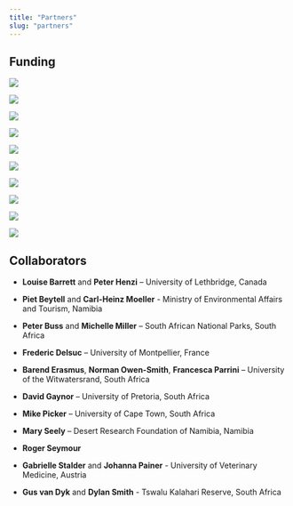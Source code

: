 ```yaml
---
title: "Partners"
slug: "partners"
---
```


## Funding
<!-- start funder flex container -->
<div class="flex-container"> 

<!-- ARC -->
<div class="card flex-item">
<div class="container">
<a href="http://www.arc.gov.au" title="Australian Research Council" target="_blank"><img src="../img/partners/arc.jpg" class="img-responsive"></a>
</div>
</div>
<!-- Carnegie -->
<div class="card flex-item">
<div class="container">
<a href="https://www.carnegie.org/" title="Carnegie Corporation" target="_blank"><img src="../img/partners/carnegie.jpg" class="img-responsive"></a>
</div>
</div>
<!-- Claude Leon -->
<div class="card flex-item">
<div class="container">
<a href="http://www.leonfoundation.co.za/" title="Claude Leon Foundation" target="_blank"><img src="../img/partners/claude-leon.jpg" class="img-responsive"></a>
</div>
</div>
<!-- NRF -->
<div class="card flex-item">
<div class="container">
<a href="http://www.nrf.ac.za/" title="National Research Foundation of South Africa" target="_blank"><img src="../img/partners/nrf.jpg" class="img-responsive"></a>
</div>
</div>
<!-- NSERC -->
<div class="card flex-item">
<div class="container">
<a href="http://www.nserc-crsng.gc.ca/" title="Natural Sciences and Engineering Research Council of Canada" target="_blank"><img src="../img/partners/nserc.jpg" class="img-responsive"></a>
</div>
</div>
<!-- Oppenheimer -->
<div class="card flex-item">
<div class="container">
<a href="http://www.omt.org.za/" title="Oppenheimer Memorial Trust" target="_blank"><img src="../img/partners/oppenheimer.jpg" class="img-responsive"></a>
</div>
</div>
<!-- Tswalu -->
<div class="card flex-item">
<div class="container">
<a href="https://www.tswalu.com/conservation/the-tswalu-foundation/" title="Tswalu Foundation" target="_blank"><img src="../img/partners/tswalu.jpg" class="img-responsive"></a>
</div>
</div>
<!-- UWA -->
<div class="card flex-item">
<div class="container">
<a href="https://www.uwa.edu.au/" title="University of Western Australia" target="_blank"><img src="../img/partners/uwa.jpg" class="img-responsive"></a>
</div>
</div>
<!-- University of Wisconsin -->
<div class="card flex-item">
<div class="container">
<a href="http://www.wisc.edu/" title="University of Wisconsin-Madison" target="_blank"><img src="../img/partners/uwisconsin.jpg" class="img-responsive"></a>
</div>
</div>
<!-- University of the Witwatersrand -->
<div class="card flex-item">
<div class="container">
<a href="https://www.wits.ac.za/" title="University of the Witwatersrand" target="_blank"><img src="../img/partners/wits.jpg" class="img-responsive"></a>
</div>
</div>

</div>
<!-- end funder flex container -->

## Collaborators

- **Louise Barrett** and **Peter Henzi** – University of Lethbridge, Canada

- **Piet Beytell** and **Carl-Heinz Moeller** - Ministry of Environmental Affairs and Tourism, Namibia

- **Peter Buss** and **Michelle Miller** – South African National Parks, South Africa

- **Frederic Delsuc** – University of Montpellier, France

- **Barend Erasmus**, **Norman Owen-Smith**, **Francesca Parrini** – University of the Witwatersrand, South Africa

- **David Gaynor** – University of Pretoria, South Africa

- **Mike Picker** – University of Cape Town, South Africa

- **Mary Seely** – Desert Research Foundation of Namibia, Namibia

- **Roger Seymour**

- **Gabrielle Stalder** and **Johanna Painer** - University of Veterinary Medicine, Austria

- **Gus van Dyk** and **Dylan Smith** - Tswalu Kalahari Reserve, South Africa

